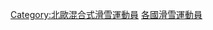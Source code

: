 {{container cat}}
{{Categories by country|nocat}}

[[Category:北歐混合式滑雪運動員|Category:北歐混合式滑雪運動員]]
[[Category:各國滑雪運動員|]]